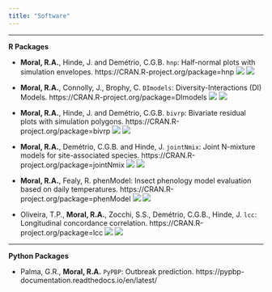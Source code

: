 ```yaml
---
title: "Software"
---
```


-----------------------

**R Packages**

* **Moral, R.A.**, Hinde, J. and Demétrio, C.G.B. `hnp`: Half-normal plots with simulation envelopes. https://CRAN.R-project.org/package=hnp ![](https://www.r-pkg.org/badges/version/hnp) ![](https://cranlogs.r-pkg.org/badges/grand-total/hnp)

* **Moral, R.A.**, Connolly, J., Brophy, C. `DImodels`: Diversity-Interactions (DI) Models. https://CRAN.R-project.org/package=DImodels ![](https://www.r-pkg.org/badges/version/DImodels) ![](https://cranlogs.r-pkg.org/badges/grand-total/DImodels)

* **Moral, R.A.**, Hinde, J. and Demétrio, C.G.B. `bivrp`: Bivariate residual plots with simulation polygons. https://CRAN.R-project.org/package=bivrp ![](https://www.r-pkg.org/badges/version/bivrp) ![](https://cranlogs.r-pkg.org/badges/grand-total/bivrp)

* **Moral, R.A.**, Demétrio, C.G.B. and Hinde, J. `jointNmix`: Joint N-mixture models for site-associated species. https://CRAN.R-project.org/package=jointNmix ![](https://www.r-pkg.org/badges/version/jointNmix) ![](https://cranlogs.r-pkg.org/badges/grand-total/jointNmix)

* **Moral, R.A.**, Fealy, R. phenModel: Insect phenology model evaluation based on daily temperatures. https://CRAN.R-project.org/package=phenModel ![](https://www.r-pkg.org/badges/version/phenModel) ![](https://cranlogs.r-pkg.org/badges/grand-total/phenModel)

* Oliveira, T.P., **Moral, R.A.**, Zocchi, S.S., Demétrio, C.G.B., Hinde, J. `lcc`: Longitudinal concordance correlation. https://CRAN.R-project.org/package=lcc ![](https://www.r-pkg.org/badges/version/lcc) ![](https://cranlogs.r-pkg.org/badges/grand-total/lcc)

-----------------------

**Python Packages**

* Palma, G.R., **Moral, R.A.** `PyPBP`: Outbreak prediction. https://pypbp-documentation.readthedocs.io/en/latest/